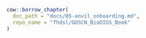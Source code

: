:::: {.borrowed_chunk}
```r
cow::borrow_chapter(
  doc_path = "docs/05-anvil_onboarding.md",
  repo_name = "fhdsl/GDSCN_BioDIGS_Book"
)
```
::::
